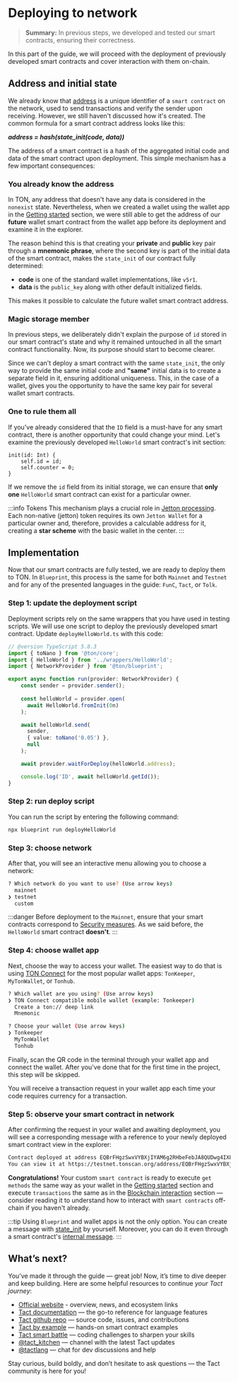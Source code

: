 
# Deploying to network

> **Summary:** In previous steps, we developed and tested our smart contracts, ensuring their correctness.

In this part of the guide, we will proceed with the deployment of previously developed smart contracts and cover interaction with them on-chain.

## Address and initial state

We already know that [address](/v3/documentation/smart-contracts/addresses/address) is a unique identifier of a `smart contract` on the network, used to send transactions and verify the sender upon receiving. However, we still haven't discussed how it's created. The common formula for a smart contract address looks like this:

***address = hash(state_init(code, data))***

The address of a smart contract is a hash of the aggregated initial code and data of the smart contract upon deployment. This simple mechanism has a few important consequences:

### You already know the address

In TON, any address that doesn't have any data is considered in the `nonexist` state. Nevertheless, when we created a wallet using the wallet app in the [Getting started](/v3/guidelines/quick-start/getting-started) section, we were still able to get the address of our **future** wallet smart contract from the wallet app before its deployment and examine it in the explorer.

The reason behind this is that creating your **private** and **public** key pair through a **mnemonic phrase**, where the second key is part of the initial data of the smart contract, makes the `state_init` of our contract fully determined:
- **code** is one of the standard wallet implementations, like `v5r1`.
- **data** is the `public_key` along with other default initialized fields.

This makes it possible to calculate the future wallet smart contract address.

### Magic storage member

In previous steps, we deliberately didn't explain the purpose of `id` stored in our smart contract's state and why it remained untouched in all the smart contract functionality. Now, its purpose should start to become clearer.

Since we can't deploy a smart contract with the same `state_init`, the only way to provide the same initial code and **"same"** initial data is to create a separate field in it, ensuring additional uniqueness. This, in the case of a wallet, gives you the opportunity to have the same key pair for several wallet smart contracts.

### One to rule them all

If you've already considered that the `ID` field is a must-have for any smart contract, there is another opportunity that could change your mind. Let's examine the previously developed `HelloWorld` smart contract's init section:

```tact
init(id: Int) {
    self.id = id;
    self.counter = 0;
}
```

If we remove the `id` field from its initial storage, we can ensure that **only one** `HelloWorld` smart contract can exist for a particular owner.

:::info Tokens
This mechanism plays a crucial role in [Jetton processing](/v3/guidelines/dapps/asset-processing/jettons). Each non-native (jetton) token requires its own `Jetton Wallet` for a particular owner and, therefore, provides a calculable address for it, creating a **star scheme** with the basic wallet in the center.
:::

## Implementation

Now that our smart contracts are fully tested, we are ready to deploy them to TON. In `Blueprint`, this process is the same for both `Mainnet` and `Testnet` and for any of the presented languages in the guide: `FunC`, `Tact`, or `Tolk`.

### Step 1: update the deployment script

Deployment scripts rely on the same wrappers that you have used in testing scripts. We will use one script to deploy the previously developed smart contract. Update `deployHelloWorld.ts` with this code:

```typescript title="/scripts/deployHelloWorld.ts"
// @version TypeScript 5.8.3
import { toNano } from '@ton/core';
import { HelloWorld } from '../wrappers/HelloWorld';
import { NetworkProvider } from '@ton/blueprint';

export async function run(provider: NetworkProvider) {
    const sender = provider.sender();
    
    const helloWorld = provider.open(
      await HelloWorld.fromInit(0n)
    );

    await helloWorld.send(
      sender,
      { value: toNano('0.05') },
      null
    );

    await provider.waitForDeploy(helloWorld.address);

    console.log('ID', await helloWorld.getId());
}
```

### Step 2: run deploy script

You can run the script by entering the following command:

```bash
npx blueprint run deployHelloWorld
```

### Step 3: choose network

After that, you will see an interactive menu allowing you to choose a network:

```bash
? Which network do you want to use? (Use arrow keys)
  mainnet
❯ testnet
  custom
```

:::danger
Before deployment to the `Mainnet`, ensure that your smart contracts correspond to [Security measures](/v3/guidelines/smart-contracts/security/overview). As we said before, the `HelloWorld` smart contract **doesn't**.
:::

### Step 4: choose wallet app

Next, choose the way to access your wallet. The easiest way to do that is using [TON Connect](/v3/guidelines/ton-connect/overview/) for the most popular wallet apps: `TonKeeper`, `MyTonWallet`, or `Tonhub`.

```bash
? Which wallet are you using? (Use arrow keys)
❯ TON Connect compatible mobile wallet (example: Tonkeeper)
  Create a ton:// deep link
  Mnemonic

? Choose your wallet (Use arrow keys)
❯ Tonkeeper
  MyTonWallet
  Tonhub
```

Finally, scan the QR code in the terminal through your wallet app and connect the wallet. After you've done that for the first time in the project, this step will be skipped.

You will receive a transaction request in your wallet app each time your code requires currency for a transaction.

### Step 5: observe your smart contract in network

After confirming the request in your wallet and awaiting deployment, you will see a corresponding message with a reference to your newly deployed smart contract view in the explorer:

```bash
Contract deployed at address EQBrFHgzSwxVYBXjIYAM6g2RHbeFebJA8QUDwg4IX8CPDPug
You can view it at https://testnet.tonscan.org/address/EQBrFHgzSwxVYBXjIYAM6g2RHbeFebJA8QUDwg4IX8CPDPug
```

**Congratulations!** Your custom `smart contract` is ready to execute `get methods` the same way as your wallet in the [Getting started](/v3/guidelines/quick-start/getting-started#navigation-tabs) section and execute `transactions` the same as in the [Blockchain interaction](/v3/guidelines/quick-start/blockchain-interaction/reading-from-network) section — consider reading it to understand how to interact with `smart contracts` off-chain if you haven't already.

:::tip
Using `Blueprint` and wallet apps is not the only option. You can create a message with [state_init](/v3/documentation/smart-contracts/message-management/sending-messages#message-layout) by yourself. Moreover, you can do it even through a smart contract's [internal message](/v3/documentation/smart-contracts/message-management/sending-messages#message-layout).
:::


## What’s next?
You’ve made it through the guide — great job!
Now, it’s time to dive deeper and keep building. Here are some helpful resources to continue *your Tact journey*:
- [Official website](https://tact-lang.org) - overview, news, and ecosystem links
- [Tact documentation](https://docs.tact-lang.org) — the go-to reference for language features
- [Tact github repo](https://github.com/tact-lang) — source code, issues, and contributions
- [Tact by example](https://tact-by-example.org/all) — hands-on smart contract examples
- [Tact smart battle](https://github.com/ton-studio/tact-smart-battle) — coding challenges to sharpen your skills
- [@tact_kitchen](https://t.me/tact_kitchen) — channel with the latest Tact updates
- [@tactlang](https://t.me/tactlang) — chat for dev discussions and help

Stay curious, build boldly, and don’t hesitate to ask questions — the Tact community is here for you!

<Feedback />
